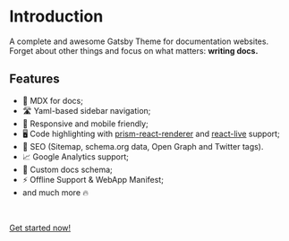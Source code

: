 # Introduction
A complete and awesome Gatsby Theme for documentation websites.
Forget about other things and focus on what matters: **writing docs.**

## Features

-   📝 MDX for docs;
-   🛣 Yaml-based sidebar navigation;
-   📱 Responsive and mobile friendly;
-   🖥 Code highlighting with [prism-react-renderer](https://github.com/FormidableLabs/prism-react-renderer) and [react-live](https://github.com/FormidableLabs/react-live) support;
-   🥇 SEO (Sitemap, schema.org data, Open Graph and Twitter tags).
-   📈 Google Analytics support;
-   📄 Custom docs schema;
-   ⚡️ Offline Support & WebApp Manifest;
-   and much more 🔥

<br />

<Logo />

[Get started now!](/getting-started)
